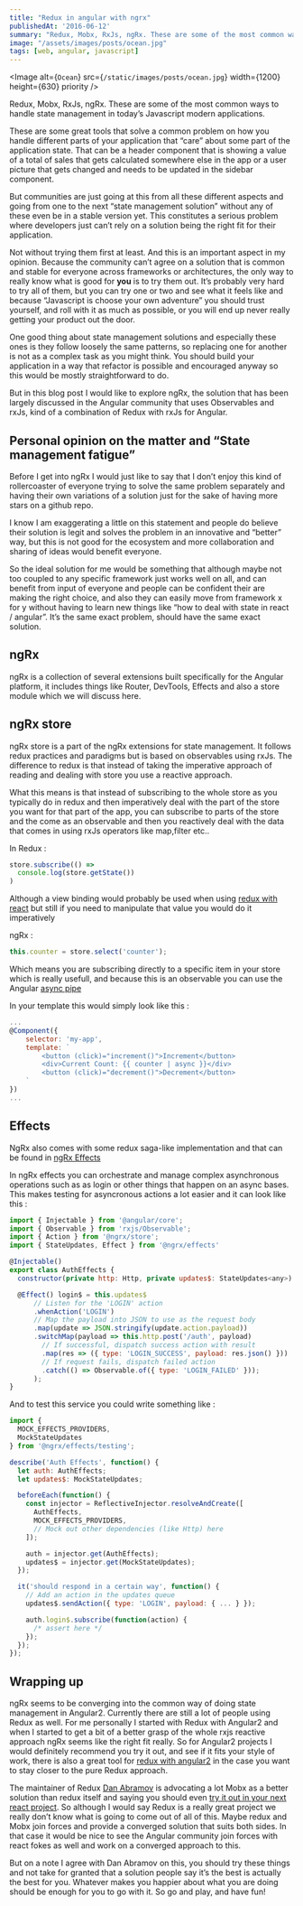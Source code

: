 ```yaml
---
title: "Redux in angular with ngrx"
publishedAt: '2016-06-12'
summary: "Redux, Mobx, RxJs, ngRx. These are some of the most common ways to handle state management in today’s Javascript modern applications."
image: "/assets/images/posts/ocean.jpg"
tags: [web, angular, javascript]
---
```


<Image
  alt={`Ocean`}
  src={`/static/images/posts/ocean.jpg`}
  width={1200}
  height={630}
  priority
/>

Redux, Mobx, RxJs, ngRx. These are some of the most common ways to handle state management in today’s Javascript modern applications.

These are some great tools that solve a common problem on how you handle different parts of your application that “care” about some part of the application state. That can be a header component that is showing a value of a total of sales that gets calculated somewhere else in the app or a user picture that gets changed and needs to be updated in the sidebar component.

But communities are just going at this from all these different aspects and going from one to the next “state management solution” without any of these even be in a stable version yet. This constitutes a serious problem where developers just can’t rely on a solution being the right fit for their application.

Not without trying them first at least. And this is an important aspect in my opinion. Because the community can’t agree on a solution that is common and stable for everyone across frameworks or architectures, the only way to really know what is good for **you** is to try them out. It’s probably very hard to try all of them, but you can try one or two and see what it feels like and because “Javascript is choose your own adventure” you should trust yourself, and roll with it as much as possible, or you will end up never really getting your product out the door.

One good thing about state management solutions and especially these ones is they follow loosely the same patterns, so replacing one for another is not as a complex task as you might think. You should build your application in a way that refactor is possible and encouraged anyway so this would be mostly straightforward to do.

But in this blog post I would like to explore ngRx, the solution that has been largely discussed in the Angular community that uses Observables and rxJs, kind of a combination of Redux with rxJs for Angular.

## Personal opinion on the matter and “State management fatigue”

Before I get into ngRx I would just like to say that I don’t enjoy this kind of rollercoaster of everyone trying to solve the same problem separately and having their own variations of a solution just for the sake of having more stars on a github repo.

I know I am exaggerating a little on this statement and people do believe their solution is legit and solves the problem in an innovative and “better” way, but this is not good for the ecosystem and more collaboration and sharing of ideas would benefit everyone.

So the ideal solution for me would be something that although maybe not too coupled to any specific framework just works well on all, and can benefit from input of everyone and people can be confident their are making the right choice, and also they can easily move from framework x for y without having to learn new things like “how to deal with state in react / angular”. It’s the same exact problem, should have the same exact solution.

## ngRx

ngRx is a collection of several extensions built specifically for the Angular platform, it includes things like Router, DevTools, Effects and also a store module which we will discuss here.

## ngRx store

ngRx store is a part of the ngRx extensions for state management. It follows redux practices and paradigms but is based on observables using rxJs. The difference to redux is that instead of taking the imperative approach of reading and dealing with store you use a reactive approach.

What this means is that instead of subscribing to the whole store as you typically do in redux and then imperatively deal with the part of the store you want for that part of the app, you can subscribe to parts of the store and the come as an observable and then you reactively deal with the data that comes in using rxJs operators like map,filter etc..

In Redux :

```javascript
store.subscribe(() =>
  console.log(store.getState())
)
```

Although a view binding would probably be used when using [redux with react](https://github.com/reactjs/react-redux) but still if you need to manipulate that value you would do it imperatively

ngRx :

```javascript
this.counter = store.select('counter');
```

Which means you are subscribing directly to a specific item in your store which is really usefull, and because this is an observable you can use the Angular [async pipe](https://angular.io/docs/ts/latest/guide/pipes.html#async-pipe)

In your template this would simply look like this :

```javascript
...
@Component({
    selector: 'my-app',
    template: `
        <button (click)="increment()">Increment</button>
        <div>Current Count: {{ counter | async }}</div>
        <button (click)="decrement()">Decrement</button>
    `
})
...
```

## Effects

NgRx also comes with some redux saga-like implementation and that can be found in [ngRx Effects](https://github.com/ngrx/effects)

In ngRx effects you can orchestrate and manage complex asynchronous operations such as as login or other things that happen on an async bases. This makes testing for asyncronous actions a lot easier and it can look like this :


```javascript
import { Injectable } from '@angular/core';
import { Observable } from 'rxjs/Observable';
import { Action } from '@ngrx/store';
import { StateUpdates, Effect } from '@ngrx/effects'

@Injectable()
export class AuthEffects {
  constructor(private http: Http, private updates$: StateUpdates<any>) { }

  @Effect() login$ = this.updates$
      // Listen for the 'LOGIN' action
      .whenAction('LOGIN')
      // Map the payload into JSON to use as the request body
      .map(update => JSON.stringify(update.action.payload))
      .switchMap(payload => this.http.post('/auth', payload)
        // If successful, dispatch success action with result
        .map(res => ({ type: 'LOGIN_SUCCESS', payload: res.json() }))
        // If request fails, dispatch failed action
        .catch(() => Observable.of({ type: 'LOGIN_FAILED' }));
      );
}
```

And to test this service you could write something like :

```javascript
import {
  MOCK_EFFECTS_PROVIDERS,
  MockStateUpdates
} from '@ngrx/effects/testing';

describe('Auth Effects', function() {
  let auth: AuthEffects;
  let updates$: MockStateUpdates;

  beforeEach(function() {
    const injector = ReflectiveInjector.resolveAndCreate([
      AuthEffects,
      MOCK_EFFECTS_PROVIDERS,
      // Mock out other dependencies (like Http) here
    ]);

    auth = injector.get(AuthEffects);
    updates$ = injector.get(MockStateUpdates);
  });

  it('should respond in a certain way', function() {
    // Add an action in the updates queue
    updates$.sendAction({ type: 'LOGIN', payload: { ... } });

    auth.login$.subscribe(function(action) {
      /* assert here */
    });
  });
});
```

## Wrapping up

ngRx seems to be converging into the common way of doing state management in Angular2. Currently there are still a lot of people using Redux as well. For me personally I started with Redux with Angular2 and when I started to get a bit of a better grasp of the whole rxjs reactive approach ngRx seems like the right fit really. So for Angular2 projects I would definitely recommend you try it out, and see if it fits your style of work, there is also a great tool for [redux with angular2](https://github.com/angular-redux/ng2-redux) in the case you want to stay closer to the pure Redux approach.

The maintainer of Redux [Dan Abramov](https://twitter.com/dan_abramov) is advocating a lot Mobx as a better solution than redux itself and saying you should even [try it out in your next react project](https://twitter.com/dan_abramov/status/703649627065679872). So although I would say Redux is a really great project we really don’t know what is going to come out of all of this. Maybe redux and Mobx join forces and provide a converged solution that suits both sides. In that case it would be nice to see the Angular community join forces with react fokes as well and work on a converged approach to this.

But on a note I agree with Dan Abramov on this, you should try these things and not take for granted that a solution people say it’s the best is actually the best for you. Whatever makes you happier about what you are doing should be enough for you to go with it. So go and play, and have fun!
